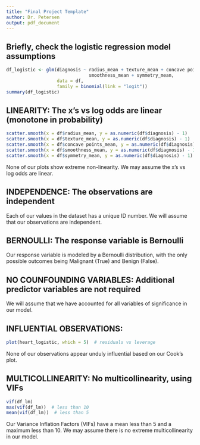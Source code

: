 ---
title: "Final Project Template"
author: Dr. Petersen
output: pdf_document
---

## Briefly, check the logistic regression model assumptions

```{r}
df_logistic <- glm(diagnosis ~ radius_mean + texture_mean + concave points_mean + 
                               smoothness_mean + symmetry_mean, 
                   data = df,
                   family = binomial(link = "logit"))
summary(df_logistic)
```

## LINEARITY: The x's vs log odds are linear (monotone in probability)

```{r}
scatter.smooth(x = df$radius_mean, y = as.numeric(df$diagnosis) - 1)
scatter.smooth(x = df$texture_mean, y = as.numeric(df$diagnosis) - 1)
scatter.smooth(x = df$concave points_mean, y = as.numeric(df$diagnosis) - 1)
scatter.smooth(x = df$smoothness_mean, y = as.numeric(df$diagnosis) - 1)
scatter.smooth(x = df$symmetry_mean, y = as.numeric(df$diagnosis) - 1)
```

None of our plots show extreme non-linearity. We may assume the x's vs log odds are linear.

## INDEPENDENCE: The observations are independent
Each of our values in the dataset has a unique ID number. We will assume that our observations are independent.


## BERNOULLI: The response variable is Bernoulli
Our response variable is modeled by a Bernoulli distribution, with the only possible outcomes being Malignant (True) and Benign (False). 


## NO COUNFOUNDING VARIABLES: Additional predictor variables are not required
We will assume that we have accounted for all variables of significance in our model.


## INFLUENTIAL OBSERVATIONS: 
```{r}
plot(heart_logistic, which = 5)  # residuals vs leverage
```

None of our observations appear unduly influential based on our Cook's plot.

## MULTICOLLINEARITY: No multicollinearity, using VIFs
```{r}
vif(df_lm)
max(vif(df_lm))  # less than 10
mean(vif(df_lm))  # less than 5
```

Our Variance Inflation Factors (VIFs) have a mean less than 5 and a maximum less than 10. We may assume there is no extreme multicollinearity in our model.